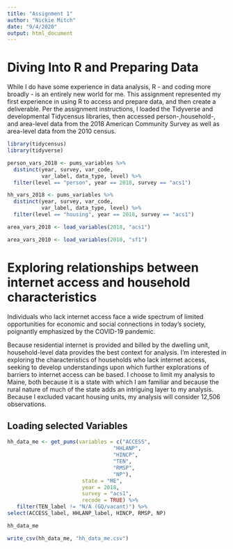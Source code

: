 ```yaml
---
title: "Assignment 1"
author: "Nickie Mitch"
date: "9/4/2020"
output: html_document
---
```

# Diving Into R and Preparing Data

While I do have some experience in data analysis, R - and coding more broadly - is an entirely new world for me. This assignment represented my first experience in using R to access and prepare data, and then create a deliverable. Per the assignment instructions, I loaded the Tidyverse and developmental Tidycensus libraries, then accessed person-,household-, and area-level data from the 2018 American Community Survey as well as area-level data from the 2010 census.

```r
library(tidycensus)
library(tidyverse)
```

```r
person_vars_2018 <- pums_variables %>%
  distinct(year, survey, var_code, 
           var_label, data_type, level) %>%
  filter(level == "person", year == 2018, survey == "acs1")
```

```r
hh_vars_2018 <- pums_variables %>%
  distinct(year, survey, var_code, 
           var_label, data_type, level) %>%
  filter(level == "housing", year == 2018, survey == "acs1")
```

```r
area_vars_2018 <- load_variables(2018, "acs1")
```

```r
area_vars_2010 <- load_variables(2010, "sf1")
```

# Exploring relationships between internet access and household characteristics

Individuals who lack internet access face a wide spectrum of limited opportunities for economic and social connections in today's society, poignantly emphasized by the COVID-19 pandemic. 

Because residential internet is provided and billed by the dwelling unit, household-level data provides the best context for analysis. I'm interested in exploring the characteristics of households who lack internet access, seeking to develop understandings upon which further explorations of barriers to internet access can be based. I choose to limit my analysis to Maine, both because it is a state with which I am familiar and because the rural nature of much of the state adds an intriguing layer to my analysis. Because I excluded vacant housing units, my analysis will consider 12,506 observations.


## Loading selected Variables

```r
hh_data_me <- get_pums(variables = c("ACCESS",
                                  "HHLANP", 
                                  "HINCP",
                                  "TEN",
                                  "RMSP", 
                                  "NP"),
                        state = "ME", 
                        year = 2018, 
                        survey = "acs1",
                        recode = TRUE) %>%
   filter(TEN_label != "N/A (GQ/vacant)") %>%
select(ACCESS_label, HHLANP_label, HINCP, RMSP, NP)
```
```r
hh_data_me
```

```r
write_csv(hh_data_me, "hh_data_me.csv")
```

